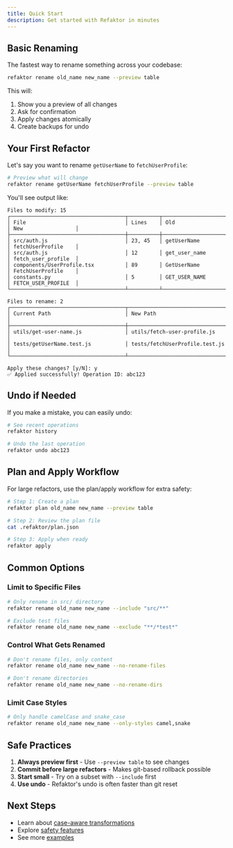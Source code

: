```yaml
---
title: Quick Start
description: Get started with Refaktor in minutes
---
```


## Basic Renaming

The fastest way to rename something across your codebase:

```bash
refaktor rename old_name new_name --preview table
```

This will:
1. Show you a preview of all changes
2. Ask for confirmation
3. Apply changes atomically
4. Create backups for undo

## Your First Refactor

Let's say you want to rename `getUserName` to `fetchUserProfile`:

```bash
# Preview what will change
refaktor rename getUserName fetchUserProfile --preview table
```

You'll see output like:

```
Files to modify: 15
┌─────────────────────────────────────┬──────────┬────────────────────┬─────────────────────┐
│ File                                │ Lines    │ Old                │ New                 │
├─────────────────────────────────────┼──────────┼────────────────────┼─────────────────────┤
│ src/auth.js                         │ 23, 45   │ getUserName        │ fetchUserProfile    │
│ src/auth.js                         │ 12       │ get_user_name      │ fetch_user_profile  │
│ components/UserProfile.tsx          │ 89       │ GetUserName        │ FetchUserProfile    │
│ constants.py                        │ 5        │ GET_USER_NAME      │ FETCH_USER_PROFILE  │
└─────────────────────────────────────┴──────────┴────────────────────┴─────────────────────┘

Files to rename: 2
┌─────────────────────────────────────┬─────────────────────────────────────┐
│ Current Path                        │ New Path                            │
├─────────────────────────────────────┼─────────────────────────────────────┤
│ utils/get-user-name.js              │ utils/fetch-user-profile.js         │
│ tests/getUserName.test.js           │ tests/fetchUserProfile.test.js      │
└─────────────────────────────────────┴─────────────────────────────────────┘

Apply these changes? [y/N]: y
✅ Applied successfully! Operation ID: abc123
```

## Undo if Needed

If you make a mistake, you can easily undo:

```bash
# See recent operations
refaktor history

# Undo the last operation
refaktor undo abc123
```

## Plan and Apply Workflow

For large refactors, use the plan/apply workflow for extra safety:

```bash
# Step 1: Create a plan
refaktor plan old_name new_name --preview table

# Step 2: Review the plan file
cat .refaktor/plan.json

# Step 3: Apply when ready
refaktor apply
```

## Common Options

### Limit to Specific Files

```bash
# Only rename in src/ directory
refaktor rename old_name new_name --include "src/**"

# Exclude test files
refaktor rename old_name new_name --exclude "**/*test*"
```

### Control What Gets Renamed

```bash
# Don't rename files, only content
refaktor rename old_name new_name --no-rename-files

# Don't rename directories
refaktor rename old_name new_name --no-rename-dirs
```

### Limit Case Styles

```bash
# Only handle camelCase and snake_case
refaktor rename old_name new_name --only-styles camel,snake
```

## Safe Practices

1. **Always preview first** - Use `--preview table` to see changes
2. **Commit before large refactors** - Makes git-based rollback possible
3. **Start small** - Try on a subset with `--include` first
4. **Use undo** - Refaktor's undo is often faster than git reset

## Next Steps

- Learn about [case-aware transformations](/features/case-transformations)
- Explore [safety features](/features/safety)
- See more [examples](/examples)
